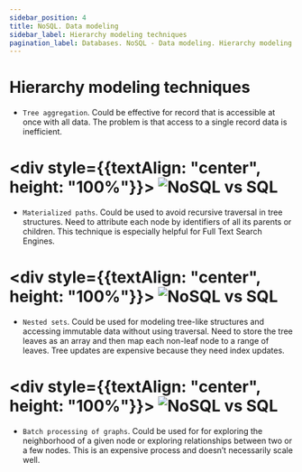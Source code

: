 ```yaml
---
sidebar_position: 4
title: NoSQL. Data modeling
sidebar_label: Hierarchy modeling techniques
pagination_label: Databases. NoSQL - Data modeling. Hierarchy modeling techniques
---
```


# Hierarchy modeling techniques

- ```Tree aggregation```.
Could be effective for record that is accessible at once with all data.
The problem is that access to a single record data is inefficient.

# <div style={{textAlign: "center", height: "100%"}}> ![NoSQL vs SQL](../img/tree-aggregation.png) </div>

- ```Materialized paths```.
Could be used to avoid recursive traversal in tree structures.
Need to attribute each node by identifiers of all its parents or children.
This technique is especially helpful for Full Text Search Engines.

# <div style={{textAlign: "center", height: "100%"}}> ![NoSQL vs SQL](../img/materialized-paths.png) </div>

- ```Nested sets```.
Could be used for modeling tree-like structures and accessing immutable data without using traversal.
Need to store the tree leaves as an array and then map each non-leaf node to a range of leaves.
Tree updates are expensive because they need index updates.

# <div style={{textAlign: "center", height: "100%"}}> ![NoSQL vs SQL](../img/nested-sets.png) </div>

- ```Batch processing of graphs```.
Could be used for for exploring the neighborhood of a given node or exploring relationships between two or a few nodes.
This is an expensive process and doesn’t necessarily scale well.